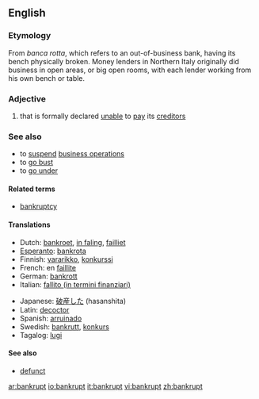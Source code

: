{{rfc}}
==English==

===Etymology===
From <!--Italian?-->''banca rotta'', which refers to an out-of-business bank, having its bench physically broken. Money lenders in Northern Italy originally did business in open areas, or big open rooms, with each lender working from his own bench or table.

===Adjective===
{{en-adj}}

# that is formally declared [[unable]] to [[pay]] its [[creditor]]s

===See also===
*to [[suspend]] [[business operations]]
*to [[go bust]]
*to [[go under]]

====Related terms====
*[[bankruptcy]]

====Translations====
{{top}}
*Dutch: [[bankroet]], [[in faling]], [[failliet]]
*[[Esperanto]]: [[bankrota]]
*Finnish: [[vararikko]], [[konkurssi]]
*French: en [[faillite]]
*German: [[bankrott]]
*Italian: [[fallito (in termini finanziari)]]
{{mid}}
*Japanese: [[破産した]] (hasanshita)
*Latin: [[decoctor]]
*Spanish: [[arruinado]]
*Swedish: [[bankrutt]], [[konkurs]]
*Tagalog: [[lugi]]
{{bottom}}

====See also====
*[[defunct]]

[[ar:bankrupt]]
[[io:bankrupt]]
[[it:bankrupt]]
[[vi:bankrupt]]
[[zh:bankrupt]]